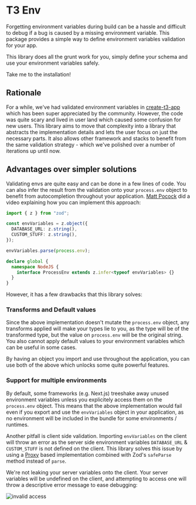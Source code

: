 # T3 Env

Forgetting environment variables during build can be a hassle and difficult to debug if a bug is caused by a missing environment variable. This package provides a simple way to define environment variables validation for your app.

This library does all the grunt work for you, simply define your schema and use your environment variables safely.


<Link href="/docs/installation" className={cn(buttonVariants(), "mt-4")}>
  Take me to the installation!
</Link>

## Rationale

For a while, we've had validated environment variables in [create-t3-app](https://create.t3.gg) which has been super appreciated by the community. However, the code was quite scary and lived in user land which caused some confusion for new users. This library aims to move that complexity into a library that abstracts the implementation details and lets the user focus on just the necessary parts. It also allows other framework and stacks to benefit from the same validation strategy - which we've polished over a number of iterations up until now.

## Advantages over simpler solutions

Validating envs are quite easy and can be done in a few lines of code. You can also infer the result from the validation onto your `process.env` object to benefit from autocompletion throughout your application. [Matt Pocock](https://www.youtube.com/watch?v=q1im-hMlKhM) did a video explaining how you can implement this approach:

```ts
import { z } from "zod";

const envVariables = z.object({
  DATABASE_URL: z.string(),
  CUSTOM_STUFF: z.string(),
});

envVariables.parse(process.env);

declare global {
  namespace NodeJS {
    interface ProcessEnv extends z.infer<typeof envVariables> {}
  }
}
```

However, it has a few drawbacks that this library solves:

### Transforms and Default values

Since the above implementation doesn't mutate the `process.env` object, any transforms applied will make your types lie to you, as the type will be of the transformed type, but the value on `process.env` will be the original string. You also cannot apply default values to your environment variables which can be useful in some cases.

By having an object you import and use throughout the application, you can use both of the above which unlocks some quite powerful features.

### Support for multiple environments

By default, some frameworks (e.g. Next.js) treeshake away unused environment variables unless you explicitely access them on the `process.env` object. This means that the above implementation would fail even if you export and use the `envVariables` object in your application, as no environment will be included in the bundle for some environments / runtimes.

Another pitfall is client side validation. Importing `envVariables` on the client will throw an error as the server side environment variables `DATABASE_URL` & `CUSTOM_STUFF` is not defined on the client. This library solves this issue by using a [Proxy](https://developer.mozilla.org/en-US/docs/Web/JavaScript/Reference/Global_Objects/Proxy) based implementation combined with Zod's `safeParse` method instead of `parse`.

<Callout type="info">

We're not leaking your server variables onto the client. Your server variables will be undefined on the client, and attempting to access one will throw a descriptive error message to ease debugging:

![invalid access](https://user-images.githubusercontent.com/51714798/234414211-33d9a91d-4bd7-42ff-a4af-1e101ee8cd93.png)

</Callout>
